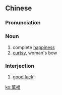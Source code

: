 {{also|万福}}
==Chinese==
{{zh-forms|s=万福}}

===Pronunciation===
{{zh-pron
|m=wànfú
|c=maan6 fuk1
|h=pfs=van-fuk
|mn=bān-hok
|cat=n,intj
}}

===Noun===
{{zh-noun}}

# complete [[happiness]]
# [[curtsy]], woman's bow
#: {{zh-x|道 萬福|to make a curtsy}}

===Interjection===
{{zh-interj}}

# [[good luck]]!

[[ko:萬福]]